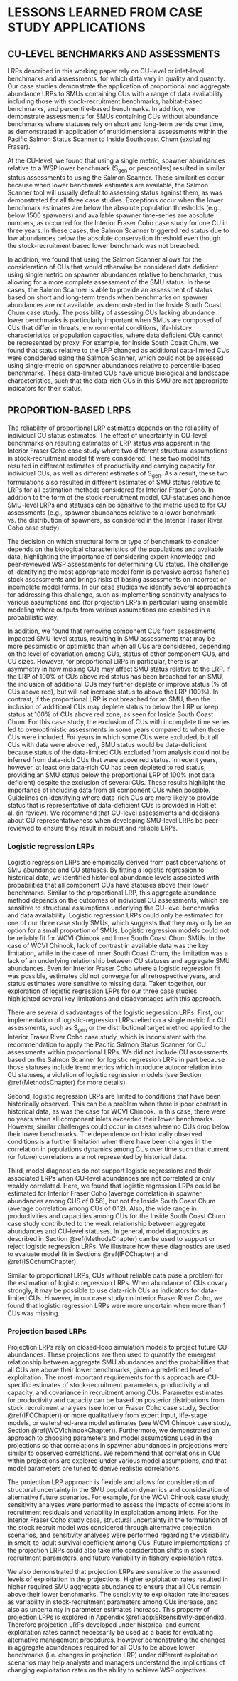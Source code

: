 # LESSONS LEARNED FROM CASE STUDY APPLICATIONS


## CU-LEVEL BENCHMARKS AND ASSESSMENTS

LRPs described in this working paper rely on CU-level or inlet-level benchmarks and assessments, for which data vary in quality and quantity. Our case studies demonstrate the application of proportional and aggregate abundance LRPs to SMUs containing CUs with a range of data availability including those with stock-recruitment benchmarks, habitat-based benchmarks, and percentile-based benchmarks. In addition, we demonstrate assessments for SMUs containing CUs without abundance benchmarks where statuses rely on short and long-term trends over time, as demonstrated in application of multidimensional assessments within the Pacific Salmon Status Scanner to Inside Southcoast Chum (excluding Fraser). 

At the CU-level, we found that using a single metric, spawner abundances relative to a WSP lower benchmark (S~gen~ or percentiles) resulted in similar status assessments to using the Salmon Scanner. These similarities occur because when lower benchmark estimates are available, the Salmon Scanner tool will usually default to assessing status against them, as was demonstrated for all three case studies. Exceptions occur when the lower benchmark estimates are below the absolute population thresholds (e.g., below 1500 spawners) and available spawner time-series are absolute numbers, as occurred for the Interior Fraser Coho case study for one CU in three years. In these cases, the Salmon Scanner triggered red status due to low abundances below the absolute conservation threshold even though the stock-recruitment based lower benchmark was not breached.

In addition, we found that using the Salmon Scanner allows for the consideration of CUs that would otherwise be considered data deficient using single metric on spawner abundances relative to benchmarks, thus allowing for a more complete assessment of the SMU status. In these cases, the Salmon Scanner is able to provide an assessment of status based on short and long-term trends when benchmarks on spawner abundances are not available, as demonstrated in the Inside South Coast Chum case study. The possibility of assessing CUs lacking abundance lower benchmarks is particularly important when SMUs are composed of CUs that differ in threats, environmental conditions, life-history characteristics or population capacities, where data deficient CUs cannot be represented by proxy. For example, for Inside South Coast Chum, we found that status relative to the LRP changed as additional data-limited CUs were considered using the Salmon Scanner, which could not be assessed using single-metric on spawner abundances relative to percentile-based benchmarks. These data-limited CUs have unique biological and landscape characteristics, such that the data-rich CUs in this SMU are not appropriate indicators for their status.

## PROPORTION-BASED LRPS

The reliability of proportional LRP estimates depends on the reliability of individual CU status estimates. The effect of uncertainty in CU-level benchmarks on resulting estimates of LRP status was apparent in the Interior Fraser Coho case study where two different structural assumptions in stock-recruitment model fit were considered. These two model fits resulted in different estimates of productivity and carrying capacity for individual CUs, as well as different estimates of S~gen~. As a result, these two formulations also resulted in different estimates of SMU status relative to LRPs for all estimation methods considered for Interior Fraser Coho. In addition to the form of the stock-recruitment model, CU-statuses and hence SMU-level LRPs and statuses can be sensitive to the metric used to for CU assessments (e.g., spawner abundances relative to a lower benchmark vs. the distribution of spawners, as considered in the Interior Fraser River Coho case study).  


The decision on which structural form or type of benchmark to consider depends on the biological characteristics of the populations and available data, highlighting the importance of considering expert knowledge and peer-reviewed WSP assessments for determining CU status. The challenge of identifying the most appropriate model form is pervasive across fisheries stock assessments and brings risks of basing assessments on incorrect or incomplete model forms. In our case studies we identify several approaches for addressing this challenge, such as implementing sensitivity analyses to various assumptions and (for projection LRPs in particular) <!--CH: added this caveat in parentheses, as we didn't actually implement ensemble modelling approaches for proportional LRPs, the focus of this section-->using ensemble modeling where outputs from various assumptions are combined in a probabilistic way.


In addition, we found that removing component CUs from assessments impacted SMU-level status, resulting in SMU assessments that may be more pessimistic or optimistic than when all CUs are considered, depending on the level of covariation among CUs, status of other component CUs, and CU sizes. However, for proportional LRPs in particular, there is an asymmetry in how missing CUs may affect SMU status relative to the LRP. If the LRP of 100% of CUs above red status has been breached for an SMU, the inclusion of additional CUs may further deplete or improve status (% of CUs above red), but will not increase status to above the LRP (100%). In contrast, if the proportional LRP is not breached for an SMU, then the inclusion of additional CUs may deplete status to below the LRP or keep status at 100% of CUs above red zone, as seen for Inside South Coast Chum. For this case study, the exclusion of CUs with incomplete time series led to overoptimistic assessments in some years compared to when those CUs were included. For years in which some CUs were excluded, but all CUs with data were above red,<!--KH: replaced 'in those years' with the more descriptive start to this sentence -->, SMU status would be data-deficient because status of the data-limited CUs excluded from analysis could not be inferred from data-rich CUs that were above red status<!--CH: added this last sentence to align with our decision about DD SMU in Guidelines paper, and the next sentence to show the alternative scenario-->. In recent years, however, at least one data-rich CU has been depleted to red status, providing an SMU status below the proportional LRP of 100% (not data deficient) despite the exclusion of several CUs. These results highlight the importance of including data from all component CUs when possible. Guidelines on identifying where data-rich CUs are more likely to provide status that is representative of data-deficient CUs is provided in Holt et al. (in review). We recommend that CU-level assessments and decisions about CU representativeness when developing SMU-level LRPs be peer-reviewed to ensure they result in robust and reliable LRPs.<!--CH: suggest we remove following sentence, as I'm not sure who would have this disincentive. We could mention it in our pptx "The asymmetrical impact of increased monitoring of CUs on SMU status may reduce incentives to extend monitoring to data-deficient CUs"-->

### Logistic regression LRPs

Logistic regression LRPs are empirically derived from past observations of SMU abundance and CU statuses. By fitting a logistic regression to historical data, we identified historical abundance levels associated with probabilities that all component CUs have statuses above their lower benchmarks. Similar to the proportional LRP, this aggregate abundance method depends on the outcomes of individual CU assessments, which are sensitive to structural assumptions underlying the CU-level benchmarks and data availability. Logistic regression LRPs could only be estimated for one of our three case study SMUs, which suggests that they may only be an option for a small proportion of SMUs. Logistic regression models could not be reliably fit for WCVI Chinook and Inner South Coast Chum SMUs. In the case of WCVI Chinook, lack of contrast in available data was the key limitation, while in the case of Inner South Coast Chum, the limitation was a lack of an underlying relationship between CU statuses and aggregate SMU abundances. Even for Interior Fraser Coho where a logistic regression fit was possible, estimates did not converge for all retrospective years, and status estimates were sensitive to missing data. Taken together, our exploration of logistic regression LRPs for our three case studies highlighted several key limitations and disadvantages with this approach.



There are several disadvantages of the logistic regression LRPs. First, our implementation of logistic-regression LRPs relied on a single metric for CU assessments, such as S~gen~ or the distributional target method applied to the Interior Fraser River Coho case study, which is inconsistent with the recommendation to apply the Pacific Salmon Status Scanner for CU assessments within proportional LRPs. We did not include CU assessments based on the Salmon Scanner for logistic regression LRPs in part because those statuses include trend metrics which introduce autocorrelation into CU statuses, a violation of logistic regression models (see Section \@ref(MethodsChapter) for more details). 


Second, logistic regression LRPs are limited to conditions that have been historically observed. This can be a problem when there is poor contrast in historical data, as was the case for WCVI Chinook.  In this case, there were no years when all component inlets exceeded their lower benchmarks. However, similar challenges could occur in cases where no CUs drop below their lower benchmarks.  The dependence on historically observed conditions is a further limitation when there have been changes in the correlation in populations dynamics among CUs over time such that current (or future) correlations are not represented by historical data.


Third, model diagnostics do not support logistic regressions and their associated LRPs when CU-level abundances are not correlated or only weakly correlated.  Here, we found that logistic regression LRPs could be estimated for Interior Fraser Coho (average correlation in spawner abundances among CUS of 0.56), but not for Inside South Coast Chum (average correlation among CUs of 0.12). Also, the wide range in productivities and capacities among CUs for the Inside South Coast Chum case study contributed to the weak relationship between aggregate abundances and CU-level statuses. In general, model diagnostics as described in Section \@ref(MethodsChapter) can be used to support or reject logistic regression LRPs. We illustrate how these diagnostics are used to evaluate model fit in Sections \@ref(IFCChapter) and \@ref(ISCchumChapter).    


Similar to proportional LRPs, CUs without reliable data pose a problem for the estimation of logistic regression LRPs. When abundance of CUs covary strongly, it may be possible to use data-rich CUs as indicators for data-limited CUs. However, in our case study on Interior Fraser River Coho, we found that logistic regression LRPs were more uncertain when more than 1 CUs was missing. 



### Projection based LRPs


Projection LRPs rely on closed-loop simulation models to project future CU abundances. These projections are then used to quantify the emergent relationship between aggregate SMU abundances and the probabilities that all CUs are above their lower benchmarks, given a predefined level of exploitation. The most important requirements for this approach are CU-specific estimates of stock-recruitment parameters, productivity and capacity<!--LW: if 'productivity and capacity' are the stock recruitment parameters required, maybe put them between dashes or in brackets?-->, and covariance in recruitment among CUs. Parameter estimates for productivity and capacity can be based on posterior distributions from stock recruitment analyses (see Interior Fraser Coho case study, Section \@ref(IFCChapter)) or more qualitatively from expert input, life-stage models, or watershed-area model estimates (see WCVI Chinook case study, Section \@ref(WCVIchinookChapter)). <!--CH suggested new text (Catarina and Kendra thoughts?) In other marine fisheries, tuning the OM is a critical component of simulation-evaluations. Does this count as 'tuning?'
KH: I think the word tuning if fine
--> Furthermore, we demonstrated an approach to choosing parameters and model assumptions used in the projections so that correlations in spawner abundances in projections were similar to observed correlations.  We recommend that correlations in CUs within projections are explored under various model assumptions, and that model parameters are tuned to derive realistic correlations.

The projection LRP approach is flexible and allows for consideration of structural uncertainty in the SMU population dynamics and consideration of alternative future scenarios. For example, for the WCVI Chinook case study, sensitivity analyses were performed to assess the impacts of correlations in recruitment residuals and variability in exploitation among inlets. For the Interior Fraser Coho study case,  structural uncertainty in the formulation of the stock recruit model was considered through alternative projection scenarios, and <!--KH: just added this mention of structural uncertainties -->sensitivity analyses were performed regarding the variability in smolt-to-adult survival coefficient among CUs. Future implementations of the projection LRPs could also take into consideration shifts in stock recruitment parameters, and future variability in fishery exploitation rates. 

We also demonstrated that projection LRPs are sensitive to the assumed levels of exploitation in the projections. Higher exploitation rates resulted in higher required SMU aggregate abundance to ensure that all CUs remain above their lower benchmarks. The sensitivity to exploitation rate increases as variability in stock-recruitment parameters among CUs increase, and also as uncertainty in parameter estimates increase. This property of projection LRPs is explored in Appendix \@ref(app:ERsensitivity-appendix). Therefore projection LRPs developed under historical and current exploitation rates cannot necessarily be used as a basis for evaluating alternative management procedures. However demonstrating the changes in aggregate abundances required for all CUs to be above lower benchmarks (i.e. changes in projection LRP) under different exploitation scenarios may help analysts and managers understand the implications of changing exploitation rates on the ability to achieve WSP objectives.







<!-- KH: (CH: I think the first three are captured with some additions I made above, but could add the last if there is interest...?)

I wonder if another discussion topic could be the dependence of LRP estimates on reliable estimates of CU status.    
E.g.,:
CW:opening paragraph of SMU-level LRPs and assessments
All of the LRP estimation methods we considered were based on status estimates for component CUs; regardless of whether it was a proportional or abundance method. As a result, the reliability of LRP estimates is a function of the reliability of individual CU status estimates. The effect of uncertainty in CU-level benchmarks on resulting estimates of LRP status was apparent in the Interior Fraser Coho case study where two different structural assumptions in stock recruitment model fit were considered. These two model fits resulted in different estimates of productivity and carrying capacity for individual CUs, as well as different estimates of Sgen. These two different model formulations resulted in different estimates of SMU status relative to LRPs over time for all LRP estimation methods considered for Interior Fraser Coho.    


- Could we also draw on Carrie's sensitivity analysis of productivity when estimating projected LRPs here?  Different productivity assumptions led to different Sgens, which lead to different LRPs.

- Could end this section by noting that the guidelines paper recommends that a peer-review of CU status estimates is required prior to developing LRPs. (I think Carrie mentioned this ... but should check guidlelines paper to confirm what it says.  I think Carrie said she had included 'reliabale CU status estimates' as a key principle??) 

- Could then go on to discuss ways in which uncertainty in CU status can get rolled up into LRP estimates.  For example, integrated model fits for logistic regression propogate uncertainty through to LRP estimates. Or, model-averaging for projection (coho example). At this point, I don't think there are ways to incorporate uncertainty into CU status estimates from the multidimensional scanning tool. (Although, is SOTS working on this???)  May be something to flag as a research priority???   



 


-->




<!--
	Summary points by chapter below


Key points for ISC chum: 

For data poor stocks, data quality issues may limit the choice of CU-specific benchmarks used as basis for the calculation of the SMU LRP. For example, for the ISC chum study case, $Sgen$ could not be reliably estimated for all CUs, and its use lead to poor fits of the logistic aggregate abundance LRP (although fits were poor regardless of the benchmark used). For that study case, the analyses relied on the percentile-based benchmarks. CH: suggest removing Sgen.

The choice of benchmark to determine CU specific status will affect the classification and therefore will also affect the LRP. 

Percentile benchmarks were more conservative that multidimensional status, i.e. LRP was triggered more often when percentile benchmarks were used.  -- But I am not clear if this is a trend to be expected for other SMUs of if it's specific to ISC chum. 

Adding more CUs lead to LRP being triggered more often. -> this indicates that exclusion of CUs with incomplete time series may lead to more overly optimistic assessments. 

Aggregate abundance LRPs were not appropriate. Factors include: 
-different orders of magnitude in variation among CU
-lack of auto correlation in escapements
-wide range in productivity values between CUs 


WCVI Chinook main points: 

Carrie already wrote a great set of summary bullets by the end of that chapter. Maybe reinforce them here. 

Recommendation to exclude CUs and/or inlets with PNI <0.5 (maybe better considered in the guidelines, under the section on when maight be appropriate to consider less than 100% of CUs above LRP)

Proportion of CU above benchmarks indicate that SMU is below LRP because one specific CU is consistently below its lower benchmark. Aggregate abundance logistic regression LRPs are not estimable as there are no years in which the SMU is above LRP. 



Some ideas include:

- If data limitations arise in application of LRP to a stock, increased monitoring, data quality could be part of recovery plan/ trigger


IFC main points:

proportion based LRP: Three methods for calculating lower bench marks were used, results vary among methods. The LRP was more likely to be triggered when relying on the distributional status was used to assess the stock. When the multi dimensional status assessment was used, the choice of ricker model used to estimate Sgen affected the frequency of assessing at least one CU as red status. The LRP  was triggered more often when using the Ricker_priorCap model than when using the Ricker model. 

Aggregate abundance

Retrospective analyses indicated that aggregate status estimates become unstable if two or more 
CUs are missing data.  
-->
